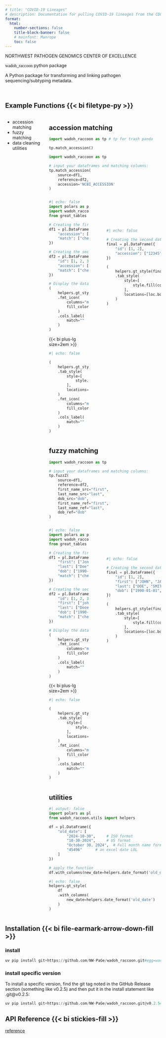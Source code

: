 ```yaml
---
# title: "COVID-19 Lineages"
# description: Documentation for pulling COVID-19 lineages from the CDC
format: 
  html: 
    number-sections: false
    title-block-banner: false
    # mainfont: Manrope
    toc: false
---
```


<!-- ::: {.container .column-page}

<h1 class="css-qp8v3">

::: css-nzw60t
NORTHWEST PATHOGEN GENOMICS CENTER OF EXCELLENCE
:::

wadoh_raccoon python package

</h1>

A Python package for transforming and linking pathogen sequencing/subtyping metadata.


::: -->

:::{.column-page}

::: css-nzw60t
NORTHWEST PATHOGEN GENOMICS CENTER OF EXCELLENCE
:::

:::{.title-header}
[wadoh_raccoon]{style="font-family: 'JetBrains Mono'; background: rgba(192,192,192,.16);"} python package
:::

A Python package for transforming and linking pathogen sequencing/subtyping metadata.

:::

<br>

:::{.column-page}

## Example Functions {{< bi filetype-py >}}

:::

::::{.column-page .columns}

:::{.column width="25%"}


- accession matching
- fuzzy matching
- data cleaning utilities

:::

:::{.column width="75%"}

:::{.panel-tabset}

## accession matching

```python
import wadoh_raccoon as tp # tp for trash panda

tp.match_accession()
```


```python
import wadoh_raccoon as tp

# input your dataframes and matching columns:
tp.match_accession(
    source=df1,
    reference=df2,
    accession='NCBI_ACCESSION'
)
```

::::{.columns}

:::{.column width="40%"}
```python
#| echo: false
import polars as pl
import wadoh_raccoon.utils.helpers as helpers
from great_tables import GT, md, style, loc, google_font

# Creating the first dataframe with 'first_name', 'last_name', 'dob' columns
df1 = pl.DataFrame({
    "accession": ["12345","CDC-010023",'L00029'],
    "match": ["check","check","xmark"]
})

# Creating the second dataframe with the same columns plus a 'numeric_id' column
df2 = pl.DataFrame({
    "id": [1, 2, 3],
    "accession": ["12345","CDC-010023",'X0293'],
    "match": ["check","check","xmark"]
})

# Display the dataframes
(
    helpers.gt_style(df_inp=df1,index_inp=False)
    .fmt_icon(
        columns="match",
        fill_color={"check": "green", "check": "red"}
    )
    .cols_label(
        match=""
    )
)

```

:::{.container-center}

{{< bi plus-lg size=2em >}}

:::

```python
#| echo: false

(
    helpers.gt_style(df2,index_inp=False)
    .tab_style(
        style=[
            style.fill(color="#f9e3d6")
        ],
        locations=[loc.body(columns="id"),loc.column_labels(columns="id")]
    )
    .fmt_icon(
        columns="match",
        fill_color={"check": "green", "check": "red"}
    )
    .cols_label(
        match=""
    )
)
```

:::

:::{.column width="5%"}

<br>

<br>

<br>

<br>

:::{style="transform: translate(45px,0px)"}

{{< bi arrow-right-square-fill size=2em >}}

:::

:::

:::{.column width="55%"}

<br>

<br>

<br>


```python
#| echo: false

# Creating the second dataframe with the same columns plus a 'numeric_id' column
final = pl.DataFrame({
    "id": [1, 2],
    "accession": ["12345","CDC-010023"]
})

(
    helpers.gt_style(final,index_inp=False)
    .tab_style(
        style=[
            style.fill(color="#f9e3d6")
        ],
        locations=[loc.body(columns="id"),loc.column_labels(columns="id")]
    )
)

```
:::

::::

## fuzzy matching

```python
import wadoh_raccoon as tp

# input your dataframes and matching columns:
tp.fuzzZ(
    source=df1,
    reference=df2,
    first_name_src="first",
    last_name_src="last",
    dob_src="dob",
    first_name_ref="first",
    last_name_ref="last",
    dob_ref="dob"
)
```

::::{.columns}

:::{.column width="40%"}
```python
#| echo: false
import polars as pl
import wadoh_raccoon.utils.helpers as helpers
from great_tables import GT, md, style, loc, google_font

# Creating the first dataframe with 'first_name', 'last_name', 'dob' columns
df1 = pl.DataFrame({
    "first": ["Jon", "Smith", "Alex"],
    "last": ["Doe", "Jaane", "Johnson"],
    "dob": ["1990-01-01", "1985-05-15", "2000-09-10"],
    "match": ["check","check","xmark"]
})

# Creating the second dataframe with the same columns plus a 'numeric_id' column
df2 = pl.DataFrame({
    "id": [1, 2, 3],
    "first": ["john", "jane", "Alice"],
    "last": ["Dooe", "smith", "Johnson"],
    "dob": ["1990-01-01", "1985-05-15", "2020-09-10"],
    "match": ["check","check","xmark"]
})

# Display the dataframes
(
    helpers.gt_style(df_inp=df1,index_inp=False)
    .fmt_icon(
        columns="match",
        fill_color={"check": "green", "check": "red"}
    )
    .cols_label(
        match=""
    )
)

```

:::{.container-center}

{{< bi plus-lg size=2em >}}

:::

```python
#| echo: false

(
    helpers.gt_style(df2,index_inp=False)
    .tab_style(
        style=[
            style.fill(color="#f9e3d6")
        ],
        locations=[loc.body(columns="id"),loc.column_labels(columns="id")]
    )
    .fmt_icon(
        columns="match",
        fill_color={"check": "green", "check": "red"}
    )
    .cols_label(
        match=""
    )
)
```

:::

:::{.column width="5%"}

<br>

<br>

<br>

<br>

:::{style="transform: translate(45px,0px)"}

{{< bi arrow-right-square-fill size=2em >}}

:::

:::

:::{.column width="55%"}

<br>

<br>

<br>


```python
#| echo: false

# Creating the second dataframe with the same columns plus a 'numeric_id' column
final = pl.DataFrame({
    "id": [1, 2],
    "first": ["JOHN", "JANE"],
    "last": ["DOE", "SMITH"],
    "dob": ["1990-01-01", "1985-05-15"]
})

(
    helpers.gt_style(final,index_inp=False)
    .tab_style(
        style=[
            style.fill(color="#f9e3d6")
        ],
        locations=[loc.body(columns="id"),loc.column_labels(columns="id")]
    )
)

```
:::

::::

## utilities

```python
#| output: false
import polars as pl
from wadoh_raccoon.utils import helpers

df = pl.DataFrame({
    "old_date": [
        "2024-10-30",     # ISO format
        "10-30-2024",     # US format
        "October 30, 2024",  # Full month name format,
        "45496"      # an excel date LOL
    ]
})

# apply the function
df.with_columns(new_date=helpers.date_format('old_date'))

```

```python
#| echo: false
helpers.gt_style(
    df
    .with_columns(
        new_date=helpers.date_format('old_date')
    )
)
```

:::
:::

::::

:::{.column-page}

## Installation {{< bi file-earmark-arrow-down-fill >}}

:::{.panel-tabset}

### install

```python
uv pip install git+https://github.com/NW-PaGe/wadoh_raccoon.git#egg=wadoh_raccoon
```

### install specific version

To install a specific version, find the git tag noted in the GitHub Release section (something like v0.2.5) and then put it in the install statement like .git@v0.2.5:

```python
uv pip install git+https://github.com/NW-PaGe/wadoh_raccoon.git@v0.2.5#egg=wadoh_raccoon
```

:::

:::


:::{.column-page}

## API Reference {{< bi stickies-fill >}}


<a href="reference/index.qmd" class="button">reference</a>


:::

